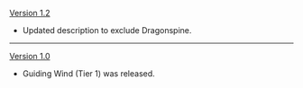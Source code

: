 {{Change History/Header}}
[[Version 1.2]]
* Updated description to exclude Dragonspine.
----
[[Version 1.0]]
* Guiding Wind (Tier 1) was released.